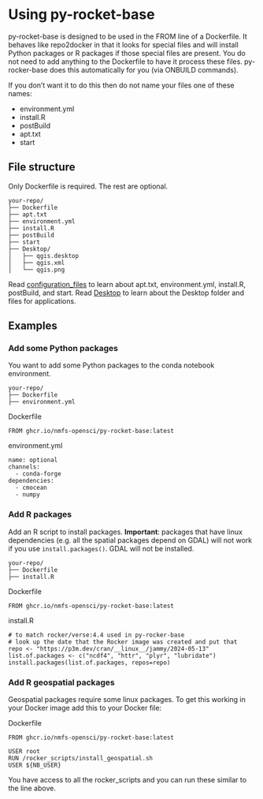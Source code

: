 # Using py-rocket-base

py-rocket-base is designed to be used in the FROM line of a Dockerfile. It behaves like repo2docker in that it looks for special files and will 
install Python packages or R packages if those special files are present. You do not need to add anything to the Dockerfile to have it process these files. py-rocker-base does this automatically for you (via ONBUILD commands).

If you don't want it to do this then do not name your files one of these names:

- environment.yml
- install.R
- postBuild
- apt.txt
- start

## File structure

Only Dockerfile is required. The rest are optional. 

```
your-repo/
├── Dockerfile
├── apt.txt
├── environment.yml
├── install.R
├── postBuild
├── start
├── Desktop/
│   ├── qgis.desktop
│   ├── qgis.xml
│   └── qgis.png
```

Read [configuration_files](configuration_files.html) to learn about apt.txt, environment.yml, install.R, postBuild, and start. Read [Desktop](desktop.html) to learn about the Desktop folder and files for applications.

## Examples

### Add some Python packages

You want to add some Python packages to the conda notebook environment.

```
your-repo/
├── Dockerfile
├── environment.yml
```

Dockerfile
```
FROM ghcr.io/nmfs-opensci/py-rocket-base:latest
```

environment.yml
```
name: optional
channels:
  - conda-forge
dependencies:
  - cmocean
  - numpy
```

### Add R packages

Add an R script to install packages. **Important**: packages that have linux dependencies (e.g. all the spatial packages depend on GDAL) will not work if you use `install.packages()`. GDAL will not be installed.

```
your-repo/
├── Dockerfile
├── install.R
```

Dockerfile
```
FROM ghcr.io/nmfs-opensci/py-rocket-base:latest
```

install.R
```
# to match rocker/verse:4.4 used in py-rocker-base
# look up the date that the Rocker image was created and put that
repo <- "https://p3m.dev/cran/__linux__/jammy/2024-05-13"
list.of.packages <- c("ncdf4", "httr", "plyr", "lubridate")
install.packages(list.of.packages, repos=repo)
```

### Add R geospatial packages

Geospatial packages require some linux packages. To get this working in your Docker image add this to your Docker file:

Dockerfile
```
FROM ghcr.io/nmfs-opensci/py-rocket-base:latest

USER root
RUN /rocker_scripts/install_geospatial.sh
USER ${NB_USER} 
```

You have access to all the rocker_scripts and you can run these similar to the line above.




